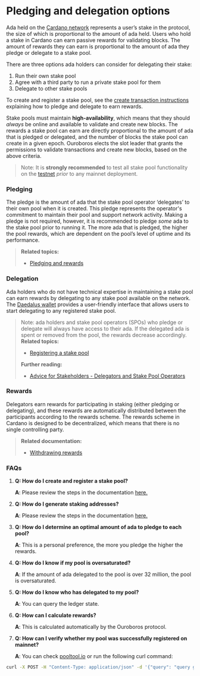 # Pledging and delegation options

Ada held on the [Cardano network](https://cardano.org/) represents a user’s stake in the protocol, the size of which is proportional to the amount of ada held. Users who hold a stake in Cardano can earn passive rewards for validating blocks. The amount of rewards they can earn is proportional to the amount of ada they pledge or delegate to a stake pool.

There are three options ada holders can consider for delegating their stake:

1.  Run their own stake pool
2.  Agree with a third party to run a private stake pool for them
3.  Delegate to other stake pools

To create and register a stake pool, see the [create transaction instructions](https://github.com/input-output-hk/cardano-node/blob/master/doc/stake-pool-operations/4_simple_transaction.md) explaining how to pledge and delegate to earn rewards.

Stake pools must maintain **high-availability**, which means that they should _always_ be online and available to validate and create new blocks. The rewards a stake pool can earn are directly proportional to the amount of ada that is pledged or delegated, and the number of blocks the stake pool can create in a given epoch. Ouroboros elects the slot leader that grants the permissions to validate transactions and create new blocks, based on the above criteria.

> Note: It is **strongly recommended** to test all stake pool functionality on the [testnet](https://testnets.cardano.org/en/testnets/cardano/overview/) _prior_ to any mainnet deployment.

### Pledging

The pledge is the amount of ada that the stake pool operator ‘delegates’ to their own pool when it is created. This pledge represents the operator's commitment to maintain their pool and support network activity. Making a pledge is not required, however, it is recommended to pledge _some_ ada to the stake pool prior to running it. The more ada that is pledged, the higher the pool rewards, which are dependent on the pool’s level of uptime and its performance.

> **Related topics:**
>
> *   [Pledging and rewards](/core-concepts/pledging-rewards)

### Delegation

Ada holders who do not have technical expertise in maintaining a stake pool can earn rewards by delegating to any stake pool available on the network. The [Daedalus wallet](https://docs.cardano.org/cardano-components/daedalus-wallet) provides a user-friendly interface that allows users to start delegating to any registered stake pool.

> Note: ada holders and stake pool operators (SPOs) who pledge or delegate will always have access to their ada. If the delegated ada is spent or removed from the pool, the rewards decrease accordingly.
> **Related topics:**
>
> *   [Registering a stake pool](https://github.com/input-output-hk/cardano-node/blob/master/doc/stake-pool-operations/8_register_stakepool.md)
>
> **Further reading:**
>
> *   [Advice for Stakeholders - Delegators and Stake Pool Operators](https://iohk.io/en/blog/posts/2020/11/13/the-general-perspective-on-staking-in-cardano/)

### Rewards

Delegators earn rewards for participating in staking (either pledging or delegating), and these rewards are automatically distributed between the participants according to the rewards scheme. The rewards scheme in Cardano is designed to be decentralized, which means that there is no single controlling party.

> **Related documentation:**
>
> *   [Withdrawing rewards](https://github.com/input-output-hk/cardano-node/blob/master/doc/stake-pool-operations/11_withdraw-rewards.md)

### FAQs

1.  **Q: How do I create and register a stake pool?**

    **A**: Please review the steps in the documentation [here.](https://github.com/input-output-hk/cardano-node/blob/master/doc/stake-pool-operations/1_getConfigFiles_AND_Connect.md)

2.  **Q: How do I generate staking addresses?**

    **A**: Please review the steps in the documentation [here.](https://github.com/input-output-hk/cardano-node/blob/master/doc/stake-pool-operations/5_register_key.md)

3.  **Q: How do I determine an optimal amount of ada to pledge to each pool?**

    **A**: This is a personal preference, the more you pledge the higher the rewards.

4.  **Q: How do I know if my pool is oversaturated?**

    **A**: If the amount of ada delegated to the pool is over 32 million, the pool is oversaturated.

5.  **Q: How do I know who has delegated to my pool?**

    **A**: You can query the ledger state.

6.  **Q: How can I calculate rewards?**

    **A**: This is calculated automatically by the Ouroboros protocol.

7.  **Q: How can I verify whether my pool was successfully registered on mainnet?**

    **A**: You can check [pooltool.io](https://pooltool.io/) or run the following curl command:


```bash
curl -X POST -H "Content-Type: application/json" -d '{"query": "query getStake_pool($id: StakePoolID!){ stakePools(limit: 1 where: { id: { _eq: $id } }){ id } }","variables":{"id":"$My_Pool_id_here"}}' https://explorer.cardano.org/graphql:
```
